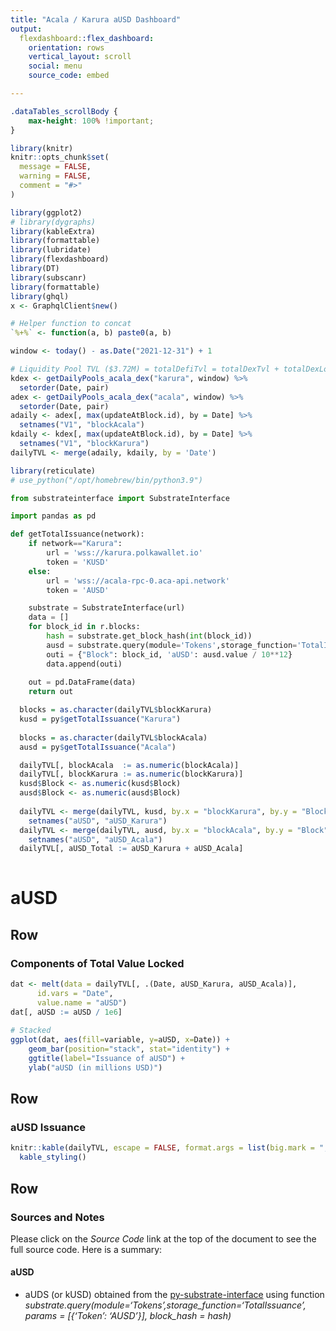 ```yaml
---
title: "Acala / Karura aUSD Dashboard"
output:
  flexdashboard::flex_dashboard:
    orientation: rows
    vertical_layout: scroll
    social: menu
    source_code: embed

---
```


```css
.dataTables_scrollBody {
    max-height: 100% !important;
}
```

```r
library(knitr)
knitr::opts_chunk$set(
  message = FALSE,
  warning = FALSE,
  comment = "#>"
)

library(ggplot2)
# library(dygraphs)
library(kableExtra)
library(formattable)
library(lubridate)
library(flexdashboard)
library(DT)
library(subscanr)
library(formattable)
library(ghql)
x <- GraphqlClient$new()

# Helper function to concat
`%+%` <- function(a, b) paste0(a, b)

window <- today() - as.Date("2021-12-31") + 1

# Liquidity Pool TVL ($3.72M) = totalDefiTvl = totalDexTvl + totalDexLockedTvl + homaLocked + stableCoinTvl
kdex <- getDailyPools_acala_dex("karura", window) %>%
  setorder(Date, pair)
adex <- getDailyPools_acala_dex("acala", window) %>%
  setorder(Date, pair)
adaily <- adex[, max(updateAtBlock.id), by = Date] %>%
  setnames("V1", "blockAcala")
kdaily <- kdex[, max(updateAtBlock.id), by = Date] %>%
  setnames("V1", "blockKarura")
dailyTVL <- merge(adaily, kdaily, by = 'Date')

library(reticulate)
# use_python("/opt/homebrew/bin/python3.9")
```

```python
from substrateinterface import SubstrateInterface

import pandas as pd

def getTotalIssuance(network):
    if network=="Karura":
        url = 'wss://karura.polkawallet.io'
        token = 'KUSD'
    else:
        url = 'wss://acala-rpc-0.aca-api.network'
        token = 'AUSD'

    substrate = SubstrateInterface(url)
    data = []
    for block_id in r.blocks:
        hash = substrate.get_block_hash(int(block_id))
        ausd = substrate.query(module='Tokens',storage_function='TotalIssuance', params = [{'Token': token}], block_hash = hash)
        outi = {"Block": block_id, 'aUSD': ausd.value / 10**12}
        data.append(outi)
    
    out = pd.DataFrame(data)
    return out

```



```r

  blocks = as.character(dailyTVL$blockKarura)
  kusd = py$getTotalIssuance("Karura")
  
  blocks = as.character(dailyTVL$blockAcala)
  ausd = py$getTotalIssuance("Acala")

  dailyTVL[, blockAcala  := as.numeric(blockAcala)]  
  dailyTVL[, blockKarura := as.numeric(blockKarura)]  
  kusd$Block <- as.numeric(kusd$Block)
  ausd$Block <- as.numeric(ausd$Block)
  
  dailyTVL <- merge(dailyTVL, kusd, by.x = "blockKarura", by.y = "Block") %>%
    setnames("aUSD", "aUSD_Karura")
  dailyTVL <- merge(dailyTVL, ausd, by.x = "blockAcala", by.y = "Block") %>%
    setnames("aUSD", "aUSD_Acala")
  dailyTVL[, aUSD_Total := aUSD_Karura + aUSD_Acala]
  
```

# aUSD {.tabset}

Row
----

### Components of Total Value Locked

```r

dat <- melt(data = dailyTVL[, .(Date, aUSD_Karura, aUSD_Acala)], 
      id.vars = "Date",
      value.name = "aUSD")
dat[, aUSD := aUSD / 1e6]
 
# Stacked
ggplot(dat, aes(fill=variable, y=aUSD, x=Date)) + 
    geom_bar(position="stack", stat="identity") +
    ggtitle(label="Issuance of aUSD") + 
    ylab("aUSD (in millions USD)")

```

Row
----

### aUSD Issuance

```r

knitr::kable(dailyTVL, escape = FALSE, format.args = list(big.mark = ",")) %>%
  kable_styling()

```

Row
----

### Sources and Notes

Please click on the *Source Code* link at the top of the document to see the full source code.  Here is a summary:

#### aUSD
- aUDS (or kUSD) obtained from the [py-substrate-interface](https://github.com/polkascan/py-substrate-interface) using function *substrate.query(module='Tokens',storage_function='TotalIssuance', params = [{'Token': 'AUSD'}], block_hash = hash)*
